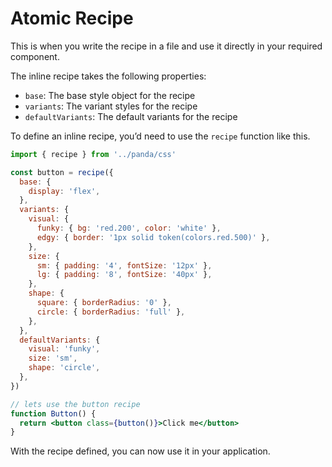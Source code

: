 # Atomic Recipe

This is when you write the recipe in a file and use it directly in your required component.

The inline recipe takes the following properties:

- `base`: The base style object for the recipe
- `variants`: The variant styles for the recipe
- `defaultVariants`: The default variants for the recipe

To define an inline recipe, you’d need to use the `recipe` function like this.

```jsx
import { recipe } from '../panda/css'

const button = recipe({
  base: {
    display: 'flex',
  },
  variants: {
    visual: {
      funky: { bg: 'red.200', color: 'white' },
      edgy: { border: '1px solid token(colors.red.500)' },
    },
    size: {
      sm: { padding: '4', fontSize: '12px' },
      lg: { padding: '8', fontSize: '40px' },
    },
    shape: {
      square: { borderRadius: '0' },
      circle: { borderRadius: 'full' },
    },
  },
  defaultVariants: {
    visual: 'funky',
    size: 'sm',
    shape: 'circle',
  },
})

// lets use the button recipe
function Button() {
  return <button class={button()}>Click me</button>
}
```

With the recipe defined, you can now use it in your application.
